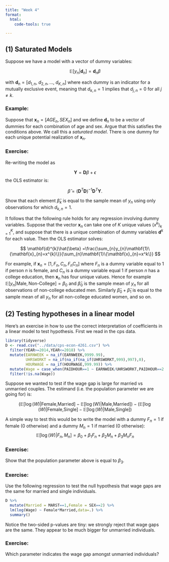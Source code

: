 ```yaml
---
title: "Week 4"
format:
  html:
    code-tools: true

---
```


## (1) Saturated Models

Suppose we have a model with a vector of dummy variables:

$$ \mathbb{E}[y_{n}|\mathbf{d}_{n}] = \mathbf{d}_{n}\beta $$

with $\mathbf{d}_{n} = [d_{1,n},\ d_{2,n},...,\ d_{K,n}]$ where each dummy is an indicator for a mutually exclusive event, meaning that $d_{k,n}=1$ implies that $d_{j,n}=0$ for all $j\neq k$.

### Example:

Suppose that $\mathbf{x}_{n} = [AGE_{n},SEX_{n}]$ and we define $\mathbf{d}_{n}$ to be a vector of dummies for each combination of age and sex. Argue that this satisfies the conditions above. We call this a *saturated model*. There is one dummy for each unique potential realization of $\mathbf{x}_{n}$.

### Exercise:
Re-writing the model as

$$ \mathbf{Y} = \mathbf{D}\beta + \epsilon $$
the OLS estimator is:

$$ \hat{\beta} = \left(\mathbf{D}^{T}\mathbf{D}\right)^{-1}\mathbf{D}^{T}\mathbf{Y}.$$

Show that each element $\hat{\beta}_{k}$ is equal to the sample mean of $y_{n}$ using only observations for which $d_{k,n}=1$.

It follows that the following rule holds for any regression involving dummy variables. Suppose that the vector $\mathbf{x}_{n}$ can take one of $K$ unique values $(x^{k})_{k=1}^{K}$, and suppose that there is a unique combination of dummy variables $\mathbf{d}^{k}$ for each value. Then the OLS estimator solves:

$$ \mathbf{d}^{k}\hat{\beta} =\frac{\sum_{n}y_{n}\mathbf{1}\{\mathbf{x}_{n}=x^{k}\}}{\sum_{n}\mathbf{1}\{\mathbf{x}_{n}=x^k\}}  $$

For example, if $\mathbf{x}_{n} = [1,F_{n},C_{n},F_{n}C_{n}]$ where $F_{n}$ is a dummy variable equal to 1 if person $n$ is female, and $C_{n}$ is a dummy variable equal 1 if person $n$ has a college education, then $\mathbf{x}_{n}$ has four unique values. Hence for example $\mathbb{E}[y_{n}|\text{Male},\text{Non-College}]=\beta_{0}$ and $\hat{\beta}_{0}$ is the sample mean of $y_{n}$ for all observations of non-college educated men. Similarly $\hat{\beta}_{0} + \hat{\beta}_{1}$ is equal to the sample mean of all $y_{n}$ for all non-college educated women, and so on.


## (2) Testing hypotheses in a linear model

Here's an exercise in how to use the correct interpretation of coefficients in a linear model to test hypothesis. First we read in the cps data.

```r
library(tidyverse)
D <- read.csv("../data/cps-econ-4261.csv") %>%
  filter(YEAR>=2014,YEAR<=2018) %>%
  mutate(EARNWEEK = na_if(EARNWEEK,9999.99),
         UHRSWORKT = na_if(na_if(na_if(UHRSWORKT,999),997),0),
         HOURWAGE = na_if(HOURWAGE,999.99)) %>%
  mutate(Wage = case_when(PAIDHOUR==1 ~ EARNWEEK/UHRSWORKT,PAIDHOUR==2 ~ HOURWAGE)) %>%
  filter(!is.na(Wage))

```

Suppose we wanted to test if the wage gap is large for married vs unmarried couples. The estimand (i.e. the population parameter we are going for) is:

$$\left(\mathbb{E}[\log(W)|\text{Female,Married}] - \mathbb{E}[\log(W)|\text{Male,Married}]\right) - \left(\mathbb{E}[\log(W)|\text{Female,Single}] - \mathbb{E}[\log(W)|\text{Male,Single}]\right) $$

A simple way to test this would be to write the model with a dummy $F_{n}=1$ if female (0 otherwise) and a dummy $M_{n}=1$ if married (0 otherwise):
$$\mathbb{E}[\log(W)|F_{n},M_{n}] = \beta_{0} + \beta_{1}F_{n} + \beta_{2}M_{n} + \beta_{3}M_{n}F_{n} $$

### Exercise:
Show that the population parameter above is equal to $\beta_{3}$.

### Exercise:
Use the following regression to test the null hypothesis that wage gaps are the same for married and single individuals.
```r
D %>%
  mutate(Married = MARST==1,Female = SEX==2) %>%
  lm(log(Wage) ~ Female*Married,data=.) %>%
  summary()
```

Notice the two-sided p-values are tiny: we strongly reject that wage gaps are the same. They appear to be much bigger for unmarried individuals.


### Exercise:

Which parameter indicates the wage gap amongst unmarried individuals?


